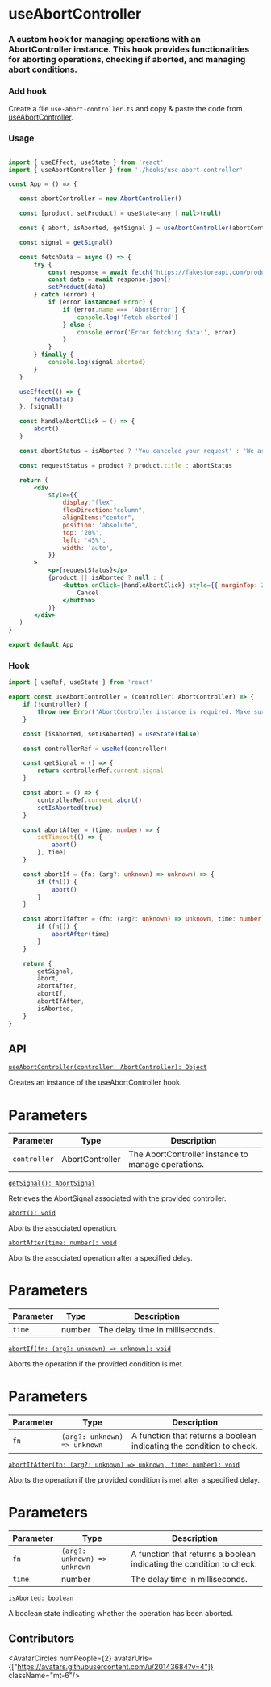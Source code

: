 

# useAbortController

<h3 className="mt-4 text-xl font-normal text-gray-400">A custom hook for managing operations with an AbortController instance. This hook provides functionalities for aborting operations, checking if aborted, and managing abort conditions.</h3>


### Add hook
 
Create a file `use-abort-controller.ts` and copy & paste the code from [useAbortController](/hooks/use-abort-controller#hook).

### Usage

 ```jsx {3,7} copy

import { useEffect, useState } from 'react'
import { useAbortController } from './hooks/use-abort-controller'

const App = () => {

    const abortController = new AbortController()

    const [product, setProduct] = useState<any | null>(null)

    const { abort, isAborted, getSignal } = useAbortController(abortController)

    const signal = getSignal()

    const fetchData = async () => {
        try {
            const response = await fetch('https://fakestoreapi.com/products/1', { signal })
            const data = await response.json()
            setProduct(data)
        } catch (error) {
            if (error instanceof Error) {
                if (error.name === 'AbortError') {
                    console.log('Fetch aborted')
                } else {
                    console.error('Error fetching data:', error)
                }
            }
        } finally {
            console.log(signal.aborted)
        }
    }

    useEffect(() => {
        fetchData()
    }, [signal])

    const handleAbortClick = () => {
        abort()
    }

    const abortStatus = isAborted ? 'You canceled your request' : 'We are processing your request ...'

    const requestStatus = product ? product.title : abortStatus

    return (
        <div
            style={{
                display:"flex",
                flexDirection:"column",
                alignItems:"center",
                position: 'absolute',
                top: '20%',
                left: '45%',
                width: 'auto',
            }}
        >
            <p>{requestStatus}</p>
            {product || isAborted ? null : (
                <button onClick={handleAbortClick} style={{ marginTop: 20 }}>
                    Cancel
                </button>
            )}
        </div>
    )
}

export default App


 ```


### Hook

```ts copy
import { useRef, useState } from 'react'

export const useAbortController = (controller: AbortController) => {
    if (!controller) {
        throw new Error('AbortController instance is required. Make sure to provide a valid AbortController.')
    }

    const [isAborted, setIsAborted] = useState(false)

    const controllerRef = useRef(controller)

    const getSignal = () => {
        return controllerRef.current.signal
    }

    const abort = () => {
        controllerRef.current.abort()
        setIsAborted(true)
    }

    const abortAfter = (time: number) => {
        setTimeout(() => {
            abort()
        }, time)
    }

    const abortIf = (fn: (arg?: unknown) => unknown) => {
        if (fn()) {
            abort()
        }
    }

    const abortIfAfter = (fn: (arg?: unknown) => unknown, time: number) => {
        if (fn()) {
            abortAfter(time)
        }
    }

    return {
        getSignal,
        abort,
        abortAfter,
        abortIf,
        abortIfAfter,
        isAborted,
    }
}

```


## API

[`useAbortController(controller: AbortController): Object`](/hooks/use-abort-controller#hook)

Creates an instance of the useAbortController hook.

 <h1 className='text-xl font-medium mt-6'>Parameters</h1>

| Parameter | Type    | Description                    |
|-----------|---------|--------------------------------|
| `controller`  | AbortController  | The AbortController instance to manage operations.|

[`getSignal(): AbortSignal`](/hooks/use-abort-controller#hook)

Retrieves the AbortSignal associated with the provided controller.

[`abort(): void`](/hooks/use-abort-controller#hook)

Aborts the associated operation.

[`abortAfter(time: number): void`](/hooks/use-abort-controller#hook)

Aborts the associated operation after a specified delay.

 <h1 className='text-xl font-medium mt-6'>Parameters</h1>

| Parameter | Type    | Description                    |
|-----------|---------|--------------------------------|
| `time`    | number  | The delay time in milliseconds.|

[`abortIf(fn: (arg?: unknown) => unknown): void`](/hooks/use-abort-controller#hook)

Aborts the operation if the provided condition is met.


 <h1 className='text-xl font-medium mt-6'>Parameters</h1>


| Parameter | Type                                    | Description                                           |
|-----------|-----------------------------------------|-------------------------------------------------------|
| `fn`      | `(arg?: unknown) => unknown`            | A function that returns a boolean indicating the condition to check. |


[`abortIfAfter(fn: (arg?: unknown) => unknown, time: number): void`](/hooks/use-abort-controller#hook)

Aborts the operation if the provided condition is met after a specified delay.


 <h1 className='text-xl font-medium mt-6'>Parameters</h1>


| Parameter | Type      | Description                                      |
|-----------|-----------|--------------------------------------------------|
| `fn`      | `(arg?: unknown) => unknown` | A function that returns a boolean indicating the condition to check. |
| `time`    | number    | The delay time in milliseconds.                  |

[`isAborted: boolean`](/hooks/use-abort-controller#hook)

A boolean state indicating whether the operation has been aborted.


## Contributors

<AvatarCircles numPeople={2} avatarUrls={["https://avatars.githubusercontent.com/u/20143684?v=4"]}  className="mt-6"/>